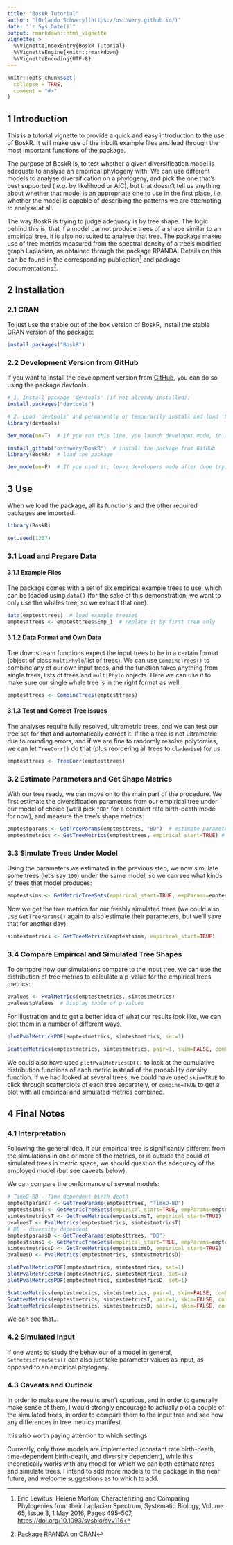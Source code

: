 ```yaml
---
title: "BoskR Tutorial"
author: "[Orlando Schwery](https://oschwery.github.io/)"
date: "`r Sys.Date()`"
output: rmarkdown::html_vignette
vignette: >
  %\VignetteIndexEntry{BoskR Tutorial}
  %\VignetteEngine{knitr::rmarkdown}
  %\VignetteEncoding{UTF-8}
---
```


```r
knitr::opts_chunk$set(
  collapse = TRUE,
  comment = "#>"
)
```

## 1 Introduction ##
This is a tutorial vignette to provide a quick and easy introduction to the use of BoskR. It will make use of the inbuilt example files and lead through the most important functions of the package.

The purpose of BoskR is, to test whether a given diversification model is adequate to analyse an empirical phylogeny with. We can use different models to analyse diversification on a phylogeny, and pick the one that's best supported ( _e.g._ by likelihood or AIC), but that doesn't tell us anything about whether that model is an appropriate one to use in the first place, _i.e._ whether the model is capable of describing the patterns we are attempting to analyse at all.

The way BoskR is trying to judge adequacy is by tree shape. The logic behind this is, that if a model cannot produce trees of a shape similar to an empirical tree, it is also not suited to analyse that tree. The package makes use of tree metrics measured from the spectral density of a tree's modified graph Laplacian, as obtained through the package RPANDA. Details on this can be found in the corresponding publication^[Eric Lewitus, Helene Morlon; Characterizing and Comparing Phylogenies from their Laplacian Spectrum, Systematic Biology, Volume 65, Issue 3, 1 May 2016, Pages 495–507, [https://doi.org/10.1093/sysbio/syv116](https://doi.org/10.1093/sysbio/syv116)] and package documentations^[[Package RPANDA on CRAN](https://CRAN.R-project.org/package=RPANDA)].

## 2 Installation ##
### 2.1 CRAN ###
To just use the stable out of the box version of BoskR, install the stable CRAN version of the package:

```r
install.packages("BoskR")
```

### 2.2 Development Version from GitHub ###
If you want to install the development version from [GitHub](https://github.com/oschwery/BoskR), you can do so using the package devtools:
```r
# 1. Install package 'devtools' (if not already installed):
install.packages("devtools")

# 2. Load 'devtools' and permanently or temporarily install and load 'BoskR':
library(devtools)

dev_mode(on=T)  # if you run this line, you launch developer mode, in which case the package will only be installed temporarily.

install_github("oschwery/BoskR")  # install the package from GitHub
library(BoskR)  # load the package

dev_mode(on=F)  # If you used it, leave developers mode after done trying out 'BoskR'
```

## 3 Use ##
When we load the package, all its functions and the other required packages are imported.
```r
library(BoskR)
```

```r
set.seed(1337)
```

### 3.1 Load and Prepare Data ###
#### 3.1.1 Example Files ####
The package comes with a set of six empirical example trees to use, which can be loaded using `data()` (for the sake of this demonstration, we want to only use the whales tree, so we extract that one).
```r
data(emptesttrees)  # load example treeset
emptesttrees <- emptesttrees$Emp_1  # replace it by first tree only
```

#### 3.1.2 Data Format and Own Data ####
The downstream functions expect the input trees to be in a certain format (object of class `multiPhylo`/list of trees). We can use `CombineTrees()` to combine any of our own input trees, and the function takes anything from single trees, lists of trees and `multiPhylo` objects. Here we can use it to make sure our single whale tree is in the right format as well.
```r
emptesttrees <- CombineTrees(emptesttrees)
```

#### 3.1.3 Test and Correct Tree Issues ####
The analyses require fully resolved, ultrametric trees, and we can test our tree set for that and automatically correct it. If the a tree is not ultrametric due to rounding errors, and if we are fine to randomly resolve polytomies, we can let `TreeCorr()` do that (plus reordering all trees to `cladewise`) for us.
```r
emptesttrees <- TreeCorr(emptesttrees)
```

### 3.2 Estimate Parameters and Get Shape Metrics ###
With our tree ready, we can move on to the main part of the procedure. We first estimate the diversification parameters from our empirical tree under our model of choice (we'll pick `"BD"` for a constant rate birth-death model for now), and measure the tree's shape metrics:
```r
emptestparams <- GetTreeParams(emptesttrees, "BD")  # estimate parameters from empirical tree
emptestmetrics <- GetTreeMetrics(emptesttrees, empirical_start=TRUE) # get tree shape metrics from empirical trees
```

### 3.3 Simulate Trees Under Model ###
Using the parameters we estimated in the previous step, we now simulate some trees (let's say `100`) under the same model, so we can see what kinds of trees that model produces:
```r
emptestsims <- GetMetricTreeSets(empirical_start=TRUE, empParams=emptestparams, current_method="BD", Numbsim1=100)
```
Now we get the tree metrics for our freshly simulated trees (we could also use `GetTreeParams()` again to also estimate their parameters, but we'll save that for another day):
```r
simtestmetrics <- GetTreeMetrics(emptestsims, empirical_start=TRUE)
```

### 3.4 Compare Empirical and Simulated Tree Shapes ###
To compare how our simulations compare to the input tree, we can use the distribution of tree metrics to calculate a p-value for the empirical trees metrics:
```r
pvalues <- PvalMetrics(emptestmetrics, simtestmetrics)
pvalues$pValues  # Display table of p-Values
```
For illustration and to get a better idea of what our results look like, we can plot them in a number of different ways.
```r
plotPvalMetricsPDF(emptestmetrics, simtestmetrics, set=1)
```
```r
ScatterMetrics(emptestmetrics, simtestmetrics, pair=1, skim=FALSE, combine=FALSE, colours=c("black", "red"))
```

We could also have used `plotPvalMetricsCDF()` to look at the cumulative distribution functions of each metric instead of the probability density function. If we had looked at several trees, we could have used `skim=TRUE` to click through scatterplots of each tree separately, or `combine=TRUE` to get a plot with all empirical and simulated metrics combined.

## 4 Final Notes ##
### 4.1 Interpretation ###
Following the general idea, if our empirical tree is significantly different from the simulations in one or more of the metrics, or is outside the could of simulated trees in metric space, we should question the adequacy of the employed model (but see caveats below).

We can compare the performance of several models:
```r
# TimeD-BD - Time dependent birth death
emptestparamsT <- GetTreeParams(emptesttrees, "TimeD-BD")
emptestsimsT <- GetMetricTreeSets(empirical_start=TRUE, empParams=emptestparamsT, current_method="TimeD-BD", Numbsim1=100)
simtestmetricsT <- GetTreeMetrics(emptestsimsT, empirical_start=TRUE)
pvaluesT <- PvalMetrics(emptestmetrics, simtestmetricsT)
# DD - diversity dependent
emptestparamsD <- GetTreeParams(emptesttrees, "DD")
emptestsimsD <- GetMetricTreeSets(empirical_start=TRUE, empParams=emptestparamsD, current_method="DD", Numbsim1=100)
simtestmetricsD <- GetTreeMetrics(emptestsimsD, empirical_start=TRUE)
pvaluesD <- PvalMetrics(emptestmetrics, simtestmetricsD)
```
```r
plotPvalMetricsPDF(emptestmetrics, simtestmetrics, set=1)
plotPvalMetricsPDF(emptestmetrics, simtestmetricsT, set=1)
plotPvalMetricsPDF(emptestmetrics, simtestmetricsD, set=1)
```
```r
ScatterMetrics(emptestmetrics, simtestmetrics, pair=1, skim=FALSE, combine=FALSE, colours=c("black", "red"))
ScatterMetrics(emptestmetrics, simtestmetricsT, pair=1, skim=FALSE, combine=FALSE, colours=c("black", "blue"))
ScatterMetrics(emptestmetrics, simtestmetricsD, pair=1, skim=FALSE, combine=FALSE, colours=c("black", "green"))
```

We can see that...

### 4.2 Simulated Input ###
If one wants to study the behaviour of a model in general, `GetMetricTreeSets()` can also just take parameter values as input, as opposed to an empirical phylogeny.

### 4.3 Caveats and Outlook ###
In order to make sure the results aren't spurious, and in order to generally make sense of them, I would strongly encourage to actually plot a couple of the simulated trees, in order to compare them to the input tree and see how any differences in tree metrics manifest.

It is also worth paying attention to which settings 

Currently, only three models are implemented (constant rate birth-death, time-dependent birth-death, and diversity dependent), while this theoretically works with any model for which we can both estimate rates and simulate trees. I intend to add more models to the package in the near future, and welcome suggestions as to which to add.
